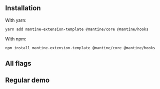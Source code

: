 
## Installation

With yarn:

```bash
yarn add mantine-extension-template @mantine/core @mantine/hooks
```

With npm:

```bash
npm install mantine-extension-template @mantine/core @mantine/hooks
```

## All flags

<FlagsList />

## Regular demo

<Demo data={Demos.testDemo} />
